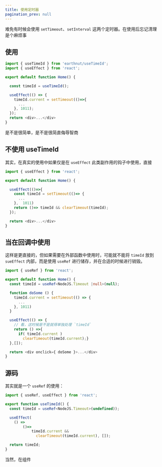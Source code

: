 ```yaml
---
title: 使用定时器
pagination_prev: null
---
```


难免有时候会使用 `setTimeout`、`setInterval` 这两个定时器。在使用后忘记清理是个麻烦事

## 使用

```ts
import { useTimeId } from 'earthnut/useTimeId';
import { useEffect } from 'react';

export default function Home() {

  const timeId = useTimeId();

  useEffect(() => {
    timeId.current = setTimeout(()=>{
      ...
    }, 1011);
  });
  return <div>...</div>
}
```

是不是很简单，是不是很简直侮辱智商

## 不使用 useTimeId

其实，在真实的使用中如果仅是在 `useEffect` 此类副作用的钩子中使用，直接

```ts
import { useEffect } from 'react';

export default function Home() {

  useEffect(()=>{
    const timeId = setTimeout(()=> {
      ...
    },  1011)
    return ()=> timeId && clearTimeout(timeId);
  });

  return <div>...</div>
}
```

## 当在回调中使用

这样是更直接的，但如果需要在外部函数中使用时，可能就不能将 `timeId` 放到 `sueEffect` 内部，而是使用 `useRef` 进行储存，并在合适的时候进行销毁。

```ts
import { useRef } from 'react';

export default function Home() {
  const timeId = useRef<NodeJS.Timeout |null>(null);

  function doSome () {
    timeId.current = setTimeout(() => {
      ...
    }, 1011)
  }

  useEffect(() => {
    // 看，这时候是不是就得单独处理 `timeId`
    return () =>{
      if( timeId.current )
        clearTimeout(timeId.current);}
  },[]);

  return <div onclick={ doSome }>...</div>
}
```

## 源码

其实就是一个 `useRef` 的使用：

```ts
import { useRef, useEffect } from 'react';

export function useTimeId() {
  const timeId = useRef<NodeJS.Timeout>(undefined));

  useEffect(
    () =>
        ()=>
            timeId.current &&
              clearTimeout(timeId.current), []);

  return timeId;
}
```

当然，在组件
